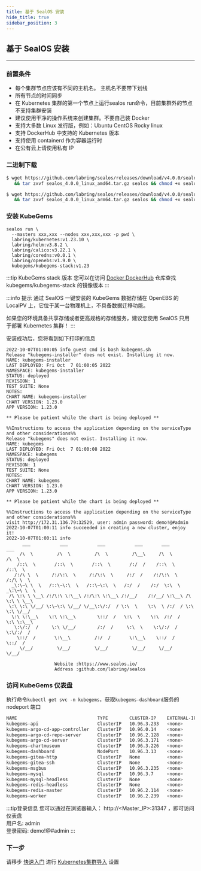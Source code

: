 ```yaml
---
title: 基于 SealOS 安装
hide_title: true
sidebar_position: 3
---
```



## 基于 SealOS 安装

---

### 前置条件

- 每个集群节点应该有不同的主机名。 主机名不要带下划线
- 所有节点的时间同步
- 在 Kubernetes 集群的第一个节点上运行sealos run命令，目前集群外的节点不支持集群安装
- 建议使用干净的操作系统来创建集群。不要自己装 Docker
- 支持大多数 Linux 发行版，例如：Ubuntu CentOS Rocky linux
- 支持 DockerHub 中支持的 Kubernetes 版本
- 支持使用 containerd 作为容器运行时
- 在公有云上请使用私有 IP

### 二进制下载

<Tabs groupId="arch">
  <TabItem value="amd64" label="amd64" default>

```bash
$ wget https://github.com/labring/sealos/releases/download/v4.0.0/sealos_4.0.0_linux_amd64.tar.gz \
   && tar zxvf sealos_4.0.0_linux_amd64.tar.gz sealos && chmod +x sealos && mv sealos /usr/bin
```

  </TabItem>
  <TabItem value="arm64" label="arm64">

```bash
$ wget https://github.com/labring/sealos/releases/download/v4.0.0/sealos_4.0.0_linux_arm64.tar.gz \
   && tar zxvf sealos_4.0.0_linux_arm64.tar.gz sealos && chmod +x sealos && mv sealos /usr/bin
```

  </TabItem>
</Tabs>

### 安装 KubeGems
```
sealos run \
  --masters xxx,xxx --nodes xxx,xxx,xxx -p pwd \
  labring/kubernetes:v1.23.10 \
  labring/helm:v3.8.2 \
  labring/calico:v3.22.1 \
  labring/coredns:v0.0.1 \
  labring/openebs:v1.9.0 \
  kubegems/kubegems-stack:v1.23
```

:::tip KubeGems stack 版本
您可以在访问 [Docker DockerHub](https://hub.docker.com/r/kubegems/kubegems-stack) 仓库查找 kubegems/kubegems-stack 的镜像版本
:::

:::info 提示
通过 SealOS 一键安装的 KubeGems 数据存储在 OpenEBS 的LocalPV 上，它位于某一台物理机上，不具备数据迁移功能。

如果您的环境具备共享存储或者更高规格的存储服务，建议您使用 SealOS 只用于部署 Kubernetes 集群！
:::

安装成功后，您将看到如下打印的信息

```
2022-10-07T01:00:05 info guest cmd is bash kubegems.sh
Release "kubegems-installer" does not exist. Installing it now.
NAME: kubegems-installer
LAST DEPLOYED: Fri Oct  7 01:00:05 2022
NAMESPACE: kubegems-installer
STATUS: deployed
REVISION: 1
TEST SUITE: None
NOTES:
CHART NAME: kubegems-installer
CHART VERSION: 1.23.0
APP VERSION: 1.23.0

** Please be patient while the chart is being deployed **

%%Instructions to access the application depending on the serviceType and other considerations%%
Release "kubegems" does not exist. Installing it now.
NAME: kubegems
LAST DEPLOYED: Fri Oct  7 01:00:08 2022
NAMESPACE: kubegems
STATUS: deployed
REVISION: 1
TEST SUITE: None
NOTES:
CHART NAME: kubegems
CHART VERSION: 1.23.0
APP VERSION: 1.23.0

** Please be patient while the chart is being deployed **

%%Instructions to access the application depending on the serviceType and other considerations%%
visit http://172.31.136.79:32529, user: admin password: demo!@#admin
2022-10-07T01:00:11 info succeeded in creating a new cluster, enjoy it!
2022-10-07T01:00:11 info
      ___           ___           ___           ___       ___           ___
     /\  \         /\  \         /\  \         /\__\     /\  \         /\  \
    /::\  \       /::\  \       /::\  \       /:/  /    /::\  \       /::\  \
   /:/\ \  \     /:/\:\  \     /:/\:\  \     /:/  /    /:/\:\  \     /:/\ \  \
  _\:\~\ \  \   /::\~\:\  \   /::\~\:\  \   /:/  /    /:/  \:\  \   _\:\~\ \  \
 /\ \:\ \ \__\ /:/\:\ \:\__\ /:/\:\ \:\__\ /:/__/    /:/__/ \:\__\ /\ \:\ \ \__\
 \:\ \:\ \/__/ \:\~\:\ \/__/ \/__\:\/:/  / \:\  \    \:\  \ /:/  / \:\ \:\ \/__/
  \:\ \:\__\    \:\ \:\__\        \::/  /   \:\  \    \:\  /:/  /   \:\ \:\__\
   \:\/:/  /     \:\ \/__/        /:/  /     \:\  \    \:\/:/  /     \:\/:/  /
    \::/  /       \:\__\         /:/  /       \:\__\    \::/  /       \::/  /
     \/__/         \/__/         \/__/         \/__/     \/__/         \/__/

                  Website :https://www.sealos.io/
                  Address :github.com/labring/sealos

```

### 访问 KubeGems 仪表盘

执行命令`kubectl get svc -n kubegems`，获取`kubegems-dashboard`服务的 nodeport 端口

```sh
NAME                              TYPE        CLUSTER-IP    EXTERNAL-IP   PORT(S)                       AGE
kubegems-api                      ClusterIP   10.96.3.233   <none>        80/TCP,9100/TCP               6h20m
kubegems-argo-cd-app-controller   ClusterIP   10.96.0.14    <none>        8082/TCP                      6h20m
kubegems-argo-cd-repo-server      ClusterIP   10.96.2.128   <none>        8081/TCP                      6h20m
kubegems-argo-cd-server           ClusterIP   10.96.3.171   <none>        80/TCP,443/TCP                6h20m
kubegems-chartmuseum              ClusterIP   10.96.3.226   <none>        8080/TCP                      6h20m
kubegems-dashboard                NodePort    10.96.3.13    <none>        80:31347/TCP,9100:32409/TCP   6h20m
kubegems-gitea-http               ClusterIP   None          <none>        3000/TCP                      6h20m
kubegems-gitea-ssh                ClusterIP   None          <none>        22/TCP                        6h20m
kubegems-msgbus                   ClusterIP   10.96.3.235   <none>        80/TCP,9100/TCP               6h20m
kubegems-mysql                    ClusterIP   10.96.3.7     <none>        3306/TCP                      6h20m
kubegems-mysql-headless           ClusterIP   None          <none>        3306/TCP                      6h20m
kubegems-redis-headless           ClusterIP   None          <none>        6379/TCP                      6h20m
kubegems-redis-master             ClusterIP   10.96.2.114   <none>        6379/TCP                      6h20m
kubegems-worker                   ClusterIP   10.96.2.239   <none>        80/TCP,9100/TCP               6h20m
```

:::tip登录信息
您可以通过在浏览器输入： http://<Master_IP>:31347 ，即可访问仪表盘 <br/>
用户名: admin  <br/>
登录密码: demo!@#admin
:::

### 下一步

请移步 [快速入门](../../category/快速入门) 进行 [Kubernetes集群导入](../../quick-starts/admin/cluster) 设置